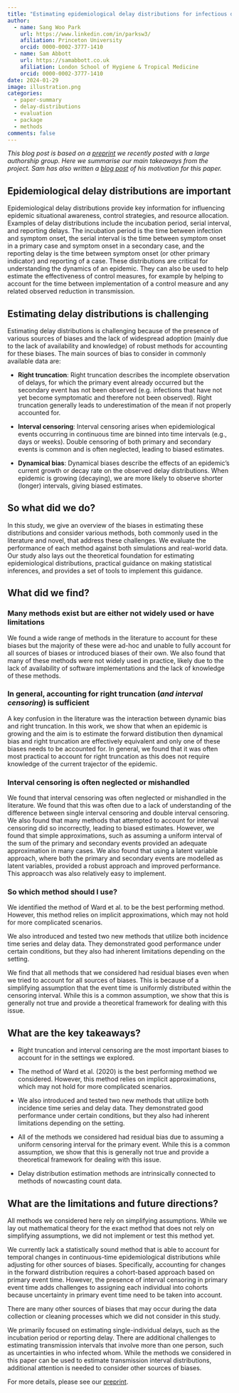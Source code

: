 ```yaml
---
title: "Estimating epidemiological delay distributions for infectious diseases"
author: 
  - name: Sang Woo Park
    url: https://www.linkedin.com/in/parksw3/
    afiliation: Princeton University
    orcid: 0000-0002-3777-1410
  - name: Sam Abbott
    url: https://samabbott.co.uk
    afiliation: London School of Hygiene & Tropical Medicine
    orcid: 0000-0002-3777-1410
date: 2024-01-29
image: illustration.png
categories:
  - paper-summary
  - delay-distributions
  - evaluation
  - package
  - methods
comments: false
---
```


*This blog post is based on a [preprint](https://www.medrxiv.org/content/10.1101/2024.01.12.24301247v1) we recently posted with a large authorship group. Here we summarise our main takeaways from the project. Sam has also written a [blog post](https://samabbott.co.uk/posts/2024-01-15-estimating-epidemiological-delay-distributions-for-infectious-diseases/) of his motivation for this paper.*


## Epidemiological delay distributions are important

Epidemiological delay distributions provide key information for influencing epidemic situational awareness, control strategies, and resource allocation. Examples of delay distributions include the incubation period, serial interval, and reporting delays. The incubation period is the time between infection and symptom onset, the serial interval is the time between symptom onset in a primary case and symptom onset in a secondary case, and the reporting delay is the time between symptom onset (or other primary indicator) and reporting of a case. These distributions are critical for understanding the dynamics of an epidemic. They can also be used to help estimate the effectiveness of control measures, for example by helping to account for the time between implementation of a control measure and any related observed reduction in transmission.

## Estimating delay distributions is challenging

Estimating delay distributions is challenging because of the presence of various sources of biases and the lack of widespread adoption (mainly due to the lack of availability and knowledge) of robust methods for accounting for these biases. The main sources of bias to consider in commonly available data are:

- **Right truncation**: Right truncation describes the incomplete observation of delays, for which the primary event already occurred but the secondary event has not been observed (e.g. infections that have not yet become symptomatic and therefore not been observed). Right truncation generally leads to underestimation of the mean if not properly accounted for.

- **Interval censoring**: Interval censoring arises when epidemiological events occurring in continuous time are binned into time intervals (e.g., days or weeks). Double censoring of both primary and secondary events is common and is often neglected, leading to biased estimates.

- **Dynamical bias**: Dynamical biases describe the effects of an epidemic's current growth or decay rate on the observed delay distributions. When epidemic is growing (decaying), we are more likely to observe shorter (longer) intervals, giving biased estimates. 


## So what did we do?

In this study, we give an overview of the biases in estimating these distributions and consider various methods, both commonly used in the literature and novel, that address these challenges. We evaluate the performance of each method against both simulations and real-world data. Our study also lays out the theoretical foundation for estimating epidemiological distributions, practical guidance on making statistical inferences, and provides a set of tools to implement this guidance.

## What did we find?

### Many methods exist but are either not widely used or have limitations

We found a wide range of methods in the literature to account for these biases but the majority of these were ad-hoc and unable to fully account for all sources of biases or introduced biases of their own. We also found that many of these methods were not widely used in practice, likely due to the lack of availability of software implementations and the lack of knowledge of these methods. 

### In general, accounting for right truncation (*and interval censoring*) is sufficient 

A key confusion in the literature was the interaction between dynamic bias and right truncation. In this work, we show that when an epidemic is growing and the aim is to estimate the forward distibution then dynamical bias and right truncation are effectively equivalent and only one of these biases needs to be accounted for. In general, we found that it was often most practical to account for right truncation as this does not require knowledge of the current trajector of the epidemic.

### Interval censoring is often neglected or mishandled

We found that interval censoring was often neglected or mishandled in the literature. We found that this was often due to a lack of understanding of the difference between single interval censoring and double interval censoring. We also found that many methods that attempted to account for interval censoring did so incorrectly, leading to biased estimates. However, we found that simple approximations, such as assuming a uniform interval of the sum of the primary and secondary events provided an adequate approximation in many cases. We also found that using a latent variable approach, where both the primary and secondary events are modelled as latent variables, provided a robust approach and improved performance. This approacch was also relatively easy to implement.


### So which method should I use?

We identified the method of Ward et al. to be the best performing method. However, this method relies on implicit approximations, which may not hold for more complicated scenarios.

We also introduced and tested two new methods that utilize both incidence time series and delay data. They demonstrated good performance under certain conditions, but they also had inherent limitations depending on the setting.

We find that all methods that we considered had residual biases even when we tried to account for all sources of biases. This is because of a simplifying assumption that the event time is uniformly distributed within the censoring interval. While this is a common assumption, we show that this is generally not true and provide a theoretical framework for dealing with this issue.

## What are the key takeaways?

- Right truncation and interval censoring are the most important biases to account for in the settings we explored.

- The method of Ward et al. (2020) is the best performing method we considered. However, this method relies on implicit approximations, which may not hold for more complicated scenarios.

- We also introduced and tested two new methods that utilize both incidence time series and delay data. They demonstrated good performance under certain conditions, but they also had inherent limitations depending on the setting.

- All of the methods we considered had residual bias due to assuming a uniform censoring interval for the primary event. While this is a common assumption, we show that this is generally not true and provide a theoretical framework for dealing with this issue.

- Delay distribution estimation methods are intrinsically connected to methods of nowcasting count data.

## What are the limitations and future directions?

All methods we considered here rely on simplifying assumptions. While we lay out mathematical theory for the exact method that does not rely on simplifying assumptions, we did not implement or test this method yet.

We currently lack a statistically sound method that is able to account for temporal changes in continuous-time epidemiological distributions while adjusting for other sources of biases. Specifically, accounting for changes in the forward distribution requires a cohort-based approach based on primary event time. However, the presence of interval censoring in primary event time adds challenges to assigning each individual into cohorts because uncertainty in primary event time need to be taken into account.

There are many other sources of biases that may occur during the data collection or cleaning processes which we did not consider in this study.

We primarily focused on estimating single-individual delays, such as the incubation period or reporting delay. There are additional challenges to estimating transmission intervals that involve more than one person, such as uncertainties in who infected whom. While the methods we considered in this paper can be used to estimate transmission interval distributions, additional attention is needed to consider other sources of biases.

For more details, please see our [preprint](https://www.medrxiv.org/content/10.1101/2024.01.12.24301247v1).